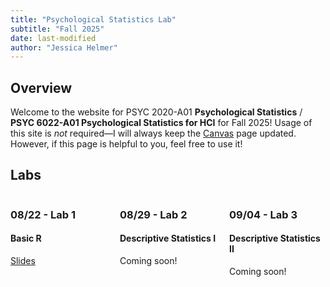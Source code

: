 ```yaml
---
title: "Psychological Statistics Lab"
subtitle: "Fall 2025"
date: last-modified
author: "Jessica Helmer"
---
```


## Overview

Welcome to the website for PSYC 2020-A01 **Psychological Statistics** / **PSYC 6022-A01 Psychological Statistics for HCI** for Fall 2025! Usage of this site is *not* required—I will always keep the [Canvas](https://www.canvas.gatech.edu/) page updated. However, if this page is helpful to you, feel free to use it!

## Labs

:::: {.columns}

::: {.column width=33%}
### 08/22 - Lab 1
#### Basic R
[Slides](./slides/Lab 1 - Basic R/PSYC2020L Lab 1.qmd)
<!-- | [Assignment](./assignments/PSYC2020L Assignment 1.rmd) -->
:::

::: {.column width=33%}
### 08/29 - Lab 2
#### Descriptive Statistics I
Coming soon!
<!-- [Slides](./slides/Lab 2 - Descriptive Statistics I/PSYC2020L Lab 2.qmd) | [Assignment](./assignments/PSYC2020L Assignment 2.rmd) -->
:::

::: {.column width=33%}
### 09/04 - Lab 3
#### Descriptive Statistics II
Coming soon!
:::

::::


